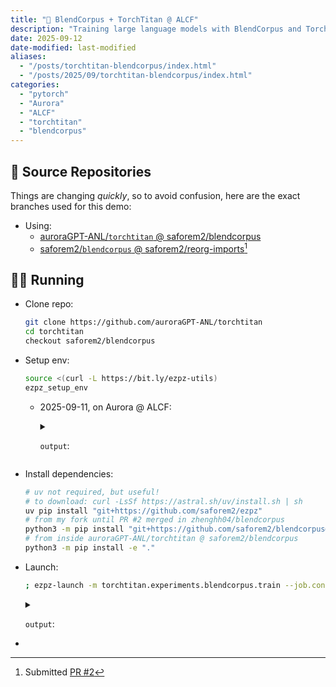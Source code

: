 ```yaml
---
title: "🍹 BlendCorpus + TorchTitan @ ALCF"
description: "Training large language models with BlendCorpus and TorchTitan on supercomputers at the Argonne Leadership Computing Facility."
date: 2025-09-12
date-modified: last-modified
aliases:
  - "/posts/torchtitan-blendcorpus/index.html"
  - "/posts/2025/09/torchtitan-blendcorpus/index.html"
categories:
  - "pytorch"
  - "Aurora"
  - "ALCF"
  - "torchtitan"
  - "blendcorpus"
---
```


## 📌 Source Repositories

Things are changing _quickly_, so to avoid confusion, here are the exact
branches used for this demo: 

- Using:
  - [auroraGPT-ANL/`torchtitan` @ saforem2/blendcorpus](https://github.com/auroraGPT-ANL/torchtitan/tree/saforem2/blendcorpus)
  - [saforem2/`blendcorpus` @ saforem2/reorg-imports](https://github.com/saforem2/blendcorpus/tree/saforem2/reorg-imports)[^PR]

[^PR]: Submitted [PR #2](https://github.com/zhenghh04/blendcorpus/pull/2)

## 🏃‍♂️ Running

- Clone repo:

  ```bash
  git clone https://github.com/auroraGPT-ANL/torchtitan
  cd torchtitan
  checkout saforem2/blendcorpus
  ```

- Setup env:

  ```bash
  source <(curl -L https://bit.ly/ezpz-utils)
  ezpz_setup_env
  ``` 


  - 2025-09-11, on Aurora @ ALCF:

    <details closed><summary><code>output</code>:</summary>

    ```bash
    ; ssh x4112c1s0b0n0

    #[🐍 aurora_nre_models_frameworks-2025.2.0]
    #[/f/A/A/E/A/t/a/torchtitan][🌱 saforem2/blendcorpus][📝🤷✓] 
    #[09/11/25 @ 14:08:35][x4112c1s0b0n0]
    ; source <(curl -L https://bit.ly/ezpz-utils)

    #[🐍 aurora_nre_models_frameworks-2025.2.0]
    #[/f/A/A/E/A/t/a/torchtitan][🌱 saforem2/blendcorpus][📝🤷✓] 
    #[09/11/25 @ 14:08:37][x4112c1s0b0n0]
    ; ezpz_setup_env                                                                                                                                                                      
    [2025-09-11-140838][I][/home/foremans/ezpz/src/ezpz/bin/utils.sh:2720] Detected PBS scheduler environment.
    [2025-09-11-140838][W][/home/foremans/ezpz/src/ezpz/bin/utils.sh:2756] Current working directory does not match PBS_O_WORKDIR! This may cause issues with the job submission.
    [2025-09-11-140838][W][/home/foremans/ezpz/src/ezpz/bin/utils.sh:2757] PBS_O_WORKDIR /lus/flare/projects/AuroraGPT/AuroraGPT-v1/Experiments/AuroraGPT-2B/tt/zhenghh04/torchtitan
    [2025-09-11-140838][W][/home/foremans/ezpz/src/ezpz/bin/utils.sh:2758] WORKING_DIR /lus/flare/projects/AuroraGPT/AuroraGPT-v1/Experiments/AuroraGPT-2B/tt/auroraGPT-ANL/torchtitan
    [2025-09-11-140838][W][/home/foremans/ezpz/src/ezpz/bin/utils.sh:2759] Exporting PBS_O_WORKDIR=WORKING_DIR=/lus/flare/projects/AuroraGPT/AuroraGPT-v1/Experiments/AuroraGPT-2B/tt/auroraGPT-ANL/torchtitan and continuing...
    [2025-09-11-140839][I][/home/foremans/ezpz/src/ezpz/bin/utils.sh:2486] running [ezpz_setup_env]...
    [2025-09-11-140839][I][/home/foremans/ezpz/src/ezpz/bin/utils.sh:1298] [PYTHON]
    [2025-09-11-140839][I][/home/foremans/ezpz/src/ezpz/bin/utils.sh:1327]   - Conda active, conda=/opt/aurora/25.190.0/frameworks/aurora_nre_models_frameworks-2025.2.0...
    [2025-09-11-140839][I][/home/foremans/ezpz/src/ezpz/bin/utils.sh:1328]   - No virtual_env found in environment
    [2025-09-11-140839][I][/home/foremans/ezpz/src/ezpz/bin/utils.sh:1142]   - Found python root at /opt/aurora/25.190.0/frameworks/aurora_nre_models_frameworks-2025.2.0
    [2025-09-11-140839][I][/home/foremans/ezpz/src/ezpz/bin/utils.sh:1157]   - No VIRTUAL_ENV found in environment!
    [2025-09-11-140839][I][/home/foremans/ezpz/src/ezpz/bin/utils.sh:1160]   - Looking for venv in venvs/aurora/torchtitan-aurora_nre_models_frameworks-2025.2.0...
    [2025-09-11-140839][I][/home/foremans/ezpz/src/ezpz/bin/utils.sh:1182]   - Activating existing venv in VENV_DIR=venvs/torchtitan-aurora_nre_models_frameworks-2025.2.0
    [2025-09-11-140839][I][/home/foremans/ezpz/src/ezpz/bin/utils.sh:1184]   - Found /lus/flare/projects/AuroraGPT/AuroraGPT-v1/Experiments/AuroraGPT-2B/tt/auroraGPT-ANL/torchtitan/venvs/aurora/torchtitan-aurora_nre_models_frameworks-2025.2.0/bin/activate
    [2025-09-11-140839][I][/home/foremans/ezpz/src/ezpz/bin/utils.sh:1353]   - Using python from: /lus/flare/projects/AuroraGPT/AuroraGPT-v1/Experiments/AuroraGPT-2B/tt/auroraGPT-ANL/torchtitan/venvs/aurora/torchtitan-aurora_nre_models_frameworks-2025.2.0/bin/python3
    [2025-09-11-140839][I][/home/foremans/ezpz/src/ezpz/bin/utils.sh:2335] [JOB]
    [2025-09-11-140839][I][/home/foremans/ezpz/src/ezpz/bin/utils.sh:2336]   - Setting up env for foremans
    [2025-09-11-140839][I][/home/foremans/ezpz/src/ezpz/bin/utils.sh:2337]   - Detected pbs scheduler
    [2025-09-11-140839][I][/home/foremans/ezpz/src/ezpz/bin/utils.sh:2338]   - Machine: aurora
    [2025-09-11-140839][I][/home/foremans/ezpz/src/ezpz/bin/utils.sh:2339]   - Hostname: x4112c1s0b0n0
    [2025-09-11-140842][I][/home/foremans/ezpz/src/ezpz/bin/utils.sh:2249]   - PBS_JOBID=7559761.aurora-pbs-0001.hostmgmt.cm.aurora.alcf.anl.gov
        to calculate:
          - num_hosts: 2
          - num_cores_per_host: 208
          - num_cpus_per_host: 104
          - num_gpus_per_host: 12
          - depth: 8
          - num_gpus: 24
    [2025-09-11-140842][I][/home/foremans/ezpz/src/ezpz/bin/utils.sh:1754] [HOSTS] - ezpz_print_hosts
    [2025-09-11-140842][I][/home/foremans/ezpz/src/ezpz/bin/utils.sh:1756]   - Detected PBS Scheduler
    [2025-09-11-140842][I][/home/foremans/ezpz/src/ezpz/bin/utils.sh:1774] [HOSTS]
    [2025-09-11-140842][I][/home/foremans/ezpz/src/ezpz/bin/utils.sh:1775]   - HOSTFILE=/var/spool/pbs/aux/7559761.aurora-pbs-0001.hostmgmt.cm.aurora.alcf.anl.gov
    [2025-09-11-140842][I][/home/foremans/ezpz/src/ezpz/bin/utils.sh:1776]   - NHOSTS=2
    [2025-09-11-140842][I][/home/foremans/ezpz/src/ezpz/bin/utils.sh:1777]   - HOSTS:
    [2025-09-11-140842][I][/home/foremans/ezpz/src/ezpz/bin/utils.sh:1780]     - [host:0] - x4112c1s0b0n0.hsn.cm.aurora.alcf.anl.gov
    [2025-09-11-140842][I][/home/foremans/ezpz/src/ezpz/bin/utils.sh:1780]     - [host:1] - x4112c1s1b0n0.hsn.cm.aurora.alcf.anl.gov
    [2025-09-11-140842][I][/home/foremans/ezpz/src/ezpz/bin/utils.sh:1941] [DIST_INFO]
    [2025-09-11-140842][I][/home/foremans/ezpz/src/ezpz/bin/utils.sh:1942]   - HOSTFILE=/var/spool/pbs/aux/7559761.aurora-pbs-0001.hostmgmt.cm.aurora.alcf.anl.gov
    [2025-09-11-140842][I][/home/foremans/ezpz/src/ezpz/bin/utils.sh:1943]   - NHOSTS=2
    [2025-09-11-140842][I][/home/foremans/ezpz/src/ezpz/bin/utils.sh:1944]   - NGPU_PER_HOST=12
    [2025-09-11-140842][I][/home/foremans/ezpz/src/ezpz/bin/utils.sh:1945]   - NGPUS=24
    [2025-09-11-140842][I][/home/foremans/ezpz/src/ezpz/bin/utils.sh:1947] [LAUNCH]
    [2025-09-11-140842][I][/home/foremans/ezpz/src/ezpz/bin/utils.sh:1948]   - To launch across all available GPUs, use: 'launch'
    [2025-09-11-140842][I][/home/foremans/ezpz/src/ezpz/bin/utils.sh:1949]     launch = mpiexec --verbose --envall -n 24 -ppn 12 --hostfile /var/spool/pbs/aux/7559761.aurora-pbs-0001.hostmgmt.cm.aurora.alcf.anl.gov --no-vni --cpu-bind=verbose,list:2-4:10-12:18-20:26-28:34-36:42-44:54-56:62-64:70-72:78-8
    0:86-88:94-96
    [2025-09-11-140842][I][/home/foremans/ezpz/src/ezpz/bin/utils.sh:1950]   - Run 'which launch' to ensure that the alias is set correctly
    [2025-09-11-140842][I][/home/foremans/ezpz/src/ezpz/bin/utils.sh:2495] [✓] Finished [ezpz_setup_env]
    took: 0h:00m:04s
    ```

    </details>

- Install dependencies:

  ```bash
  # uv not required, but useful!
  # to download: curl -LsSf https://astral.sh/uv/install.sh | sh
  uv pip install "git+https://github.com/saforem2/ezpz"
  # from my fork until PR #2 merged in zhenghh04/blendcorpus
  python3 -m pip install "git+https://github.com/saforem2/blendcorpus@saforem2/reorg-imports"
  # from inside auroraGPT-ANL/torchtitan @ saforem2/blendcorpus
  python3 -m pip install -e "."
  ```

- Launch:

  ```bash
  ; ezpz-launch -m torchtitan.experiments.blendcorpus.train --job.config_file torchtitan/experiments/blendcorpus/train_configs/auroraGPT_7B.toml
  ```

  <details closed><summary><code>output</code>:</summary>

  ```bash
  #[09/12/25 @ 11:33:56][x4117c4s2b0n0]
  ; ezpz-launch -m torchtitan.experiments.blendcorpus.train --job.config_file torchtitan/experiments/blendcorpus/train_configs/auroraGPT_7B.toml

  [2025-09-12-113711][I][-zsh:91] Using torchtitan/experiments/blendcorpus/train_configs/auroraGPT_7B.toml
  [2025-09-12-113711][I][-zsh:91] Logs will be saved to: logs/auroraGPT_7B-2025-09-12-113711.log
  [W912 11:37:15.852098275 OperatorEntry.cpp:219] Warning: Warning only once for all operators,  other operators may also be overridden.
    Overriding a previously registered kernel for the same operator and the same dispatch key
    operator: aten::geometric_(Tensor(a!) self, float p, *, Generator? generator=None) -> Tensor(a!)
      registered at /lus/tegu/projects/datasets/software/wheelforge/repositories/pytorch_2p8_rel_07_18_2025/pytorch/build/aten/src/ATen/RegisterSchema.cpp:6
    dispatch key: XPU
    previous kernel: registered at /lus/tegu/projects/datasets/software/wheelforge/repositories/pytorch_2p8_rel_07_18_2025/pytorch/aten/src/ATen/VmapModeRegistrations.cpp:37
        new kernel: registered at /lus/tegu/projects/datasets/software/wheelforge/repositories/ipex_2.8.10_xpu_rel_08_18_2025/intel-extension-for-pytorch/build/Release/csrc/gpu/csrc/gpu/xpu/ATen/RegisterXPU_0.cpp:172 (function operator())
  [2025-09-12 11:37:16,879] [INFO] [real_accelerator.py:260:get_accelerator] Setting ds_accelerator to xpu (auto detect)
  /opt/aurora/25.190.0/frameworks/aurora_nre_models_frameworks-2025.2.0/lib/python3.10/site-packages/neural_compressor/utils/utility.py:44: UserWarning: pkg_resources is deprecated as an API. See https://setuptools.pypa.io/en/latest/pkg_resources.html. The pkg_resources package is slated for removal as early as 2025-11-30. Refrain from using this package or pin to Setuptools<81.
    from pkg_resources import parse_version
  [2025-09-12 11:37:30,939] [INFO] [logging.py:107:log_dist] [Rank -1] [TorchCheckpointEngine] Initialized with serialization = False
  [2025-09-12 11:37:43,263749][I][ezpz/__init__:266:<module>] Setting logging level to 'INFO' on 'RANK == 0'
  [2025-09-12 11:37:43,266470][I][ezpz/__init__:267:<module>] Setting logging level to 'CRITICAL' on all others 'RANK != 0'


  [2025-09-12 11:37:43,273704][I][ezpz/launch:340:launch] ----[🍋 ezpz.launch][started][2025-09-12-113743]----
  [2025-09-12 11:37:47,537879][I][ezpz/launch:345:launch] Job ID: 7591191
  [2025-09-12 11:37:47,538702][I][ezpz/launch:346:launch] nodelist: ['x4117c4s2b0n0', 'x4117c4s6b0n0']
  [2025-09-12 11:37:47,539093][I][ezpz/launch:347:launch] hostfile: /var/spool/pbs/aux/7591191.aurora-pbs-0001.hostmgmt.cm.aurora.alcf.anl.gov
  [2025-09-12 11:37:47,540277][I][ezpz/pbs:188:get_pbs_launch_cmd] ✅ Using [24/24] GPUs [2 hosts] x [12 GPU/host]
  [2025-09-12 11:37:47,541233][I][ezpz/launch:316:build_executable] Building command to execute by piecing together:
  [2025-09-12 11:37:47,541638][I][ezpz/launch:317:build_executable] (1.) launch_cmd: mpiexec --verbose --envall --np=24 --ppn=12 --hostfile=/var/spool/pbs/aux/7591191.aurora-pbs-0001.hostmgmt.cm.aurora.alcf.anl.gov --no-vni --cpu-bind=verbose,list:2-4:10-12:18-20:26-28:34-36:42-44:54-56:62-64:70-72:78-80:86-88:94-96
  [2025-09-12 11:37:47,542413][I][ezpz/launch:318:build_executable] (2.) cmd_to_launch: /lus/flare/projects/AuroraGPT/AuroraGPT-v1/Experiments/AuroraGPT-2B/tt/auroraGPT-ANL/torchtitan/venvs/aurora/torchtitan-aurora_nre_models_frameworks-2025.2.0/bin/python3 -m torchtitan.experiments.blendcorpus.train --job.config_file torchtitan/experiments /blendcorpus/train_configs/auroraGPT_7B.toml
  [2025-09-12 11:37:47,543429][I][ezpz/launch:360:launch] Took: 4.27 seconds to build command.
  [2025-09-12 11:37:47,543810][I][ezpz/launch:363:launch] Executing:
  mpiexec
    --verbose
    --envall
    --np=24
    --ppn=12
    --hostfile=/var/spool/pbs/aux/7591191.aurora-pbs-0001.hostmgmt.cm.aurora.alcf.anl.gov
    --no-vni
    --cpu-bind=verbose,list:2-4:10-12:18-20:26-28:34-36:42-44:54-56:62-64:70-72:78-80:86-88:94-96
    /lus/flare/projects/AuroraGPT/AuroraGPT-v1/Experiments/AuroraGPT-2B/tt/auroraGPT-ANL/torchtitan/venvs/aurora/torchtitan-aurora_nre_models_frameworks-2025.2.0/bin/python3
    -m
    torchtitan.experiments.blendcorpus.train
    --job.config_file
    torchtitan/experiments/blendcorpus/train_configs/auroraGPT_7B.toml
  [2025-09-12 11:37:47,545251][I][ezpz/launch:179:get_aurora_filters] Filtering for Aurora-specific messages. To view list of filters, run with EZPZ_LOG_LEVEL=DEBUG
  [2025-09-12 11:37:47,545756][I][ezpz/launch:370:launch] Execution started @ 2025-09-12-113747...
  [2025-09-12 11:37:47,546182][I][ezpz/launch:371:launch] ----[🍋 ezpz.launch][stop][2025-09-12-113747]----
  [2025-09-12 11:37:47,546634][I][ezpz/launch:99:run_command] Caught 24 filters
  [2025-09-12 11:37:47,547002][I][ezpz/launch:100:run_command] Running command:
  mpiexec --verbose --envall --np=24 --ppn=12 --hostfile=/var/spool/pbs/aux/7591191.aurora-pbs-0001.hostmgmt.cm.aurora.alcf.anl.gov --no-vni --cpu-bind=verbose,list:2-4:10-12:18-20:26-28:34-36:42-44:54-56:62-64:70-72:78-80:86-88:94-96 /lus/flare/projects/AuroraGPT/AuroraGPT-v1/Experiments/AuroraGPT-2B/tt/auroraGPT-ANL/torchtitan/venvs/aurora/torchtitan-aurora_nre_models_frameworks-2025.2.0/bin/python3 -m torchtitan.experiments.blendcorpus.train --job.config_file torchtitan/experiments/blendcorpus/train_configs/auroraGPT_7B.toml
  Disabling local launch: multi-node application
  Connected to tcp://x4117c4s2b0n0.hsn.cm.aurora.alcf.anl.gov:7919
  Launching application 422e0368-f389-4475-8131-3de313723140
  cpubind:list x4117c4s2b0n0 pid 35392 rank 0 0: mask 0x1c
  cpubind:list x4117c4s2b0n0 pid 35393 rank 1 1: mask 0x1c00
  cpubind:list x4117c4s2b0n0 pid 35394 rank 2 2: mask 0x1c0000
  cpubind:list x4117c4s2b0n0 pid 35395 rank 3 3: mask 0x1c000000
  cpubind:list x4117c4s2b0n0 pid 35396 rank 4 4: mask 0x1c00000000
  cpubind:list x4117c4s2b0n0 pid 35397 rank 5 5: mask 0x1c0000000000
  cpubind:list x4117c4s2b0n0 pid 35398 rank 6 6: mask 0x1c0000000000000
  cpubind:list x4117c4s2b0n0 pid 35399 rank 7 7: mask 0x1c000000000000000
  cpubind:list x4117c4s2b0n0 pid 35400 rank 8 8: mask 0x1c00000000000000000
  cpubind:list x4117c4s2b0n0 pid 35401 rank 9 9: mask 0x1c0000000000000000000
  cpubind:list x4117c4s2b0n0 pid 35402 rank 10 10: mask 0x1c000000000000000000000
  cpubind:list x4117c4s2b0n0 pid 35403 rank 11 11: mask 0x1c00000000000000000000000
  Application 422e0368-f389-4475-8131-3de313723140 started execution
  cpubind:list x4117c4s6b0n0 pid 111063 rank 12 0: mask 0x1c
  cpubind:list x4117c4s6b0n0 pid 111064 rank 13 1: mask 0x1c00
  cpubind:list x4117c4s6b0n0 pid 111065 rank 14 2: mask 0x1c0000
  cpubind:list x4117c4s6b0n0 pid 111066 rank 15 3: mask 0x1c000000
  cpubind:list x4117c4s6b0n0 pid 111067 rank 16 4: mask 0x1c00000000
  cpubind:list x4117c4s6b0n0 pid 111068 rank 17 5: mask 0x1c0000000000
  cpubind:list x4117c4s6b0n0 pid 111069 rank 18 6: mask 0x1c0000000000000
  cpubind:list x4117c4s6b0n0 pid 111070 rank 19 7: mask 0x1c000000000000000
  cpubind:list x4117c4s6b0n0 pid 111071 rank 20 8: mask 0x1c00000000000000000
  cpubind:list x4117c4s6b0n0 pid 111072 rank 21 9: mask 0x1c0000000000000000000
  cpubind:list x4117c4s6b0n0 pid 111073 rank 22 10: mask 0x1c000000000000000000000
  cpubind:list x4117c4s6b0n0 pid 111074 rank 23 11: mask 0x1c00000000000000000000000
    operator: aten::geometric_(Tensor(a!) self, float p, *, Generator? generator=None) -> Tensor(a!)
      registered at /lus/tegu/projects/datasets/software/wheelforge/repositories/pytorch_2p8_rel_07_18_2025/pytorch/build/aten/src/ATen/RegisterSchema.cpp:6
    operator: aten::geometric_(Tensor(a!) self, float p, *, Generator? generator=None) -> Tensor(a!)
      registered at /lus/tegu/projects/datasets/software/wheelforge/repositories/pytorch_2p8_rel_07_18_2025/pytorch/build/aten/src/ATen/RegisterSchema.cpp:6
    operator: aten::geometric_(Tensor(a!) self, float p, *, Generator? generator=None) -> Tensor(a!)
      registered at /lus/tegu/projects/datasets/software/wheelforge/repositories/pytorch_2p8_rel_07_18_2025/pytorch/build/aten/src/ATen/RegisterSchema.cpp:6
    operator: aten::geometric_(Tensor(a!) self, float p, *, Generator? generator=None) -> Tensor(a!)
      registered at /lus/tegu/projects/datasets/software/wheelforge/repositories/pytorch_2p8_rel_07_18_2025/pytorch/build/aten/src/ATen/RegisterSchema.cpp:6
    operator: aten::geometric_(Tensor(a!) self, float p, *, Generator? generator=None) -> Tensor(a!)
      registered at /lus/tegu/projects/datasets/software/wheelforge/repositories/pytorch_2p8_rel_07_18_2025/pytorch/build/aten/src/ATen/RegisterSchema.cpp:6
    operator: aten::geometric_(Tensor(a!) self, float p, *, Generator? generator=None) -> Tensor(a!)
      registered at /lus/tegu/projects/datasets/software/wheelforge/repositories/pytorch_2p8_rel_07_18_2025/pytorch/build/aten/src/ATen/RegisterSchema.cpp:6
    operator: aten::geometric_(Tensor(a!) self, float p, *, Generator? generator=None) -> Tensor(a!)
      registered at /lus/tegu/projects/datasets/software/wheelforge/repositories/pytorch_2p8_rel_07_18_2025/pytorch/build/aten/src/ATen/RegisterSchema.cpp:6
    operator: aten::geometric_(Tensor(a!) self, float p, *, Generator? generator=None) -> Tensor(a!)
      registered at /lus/tegu/projects/datasets/software/wheelforge/repositories/pytorch_2p8_rel_07_18_2025/pytorch/build/aten/src/ATen/RegisterSchema.cpp:6
    operator: aten::geometric_(Tensor(a!) self, float p, *, Generator? generator=None) -> Tensor(a!)
      registered at /lus/tegu/projects/datasets/software/wheelforge/repositories/pytorch_2p8_rel_07_18_2025/pytorch/build/aten/src/ATen/RegisterSchema.cpp:6
    operator: aten::geometric_(Tensor(a!) self, float p, *, Generator? generator=None) -> Tensor(a!)
      registered at /lus/tegu/projects/datasets/software/wheelforge/repositories/pytorch_2p8_rel_07_18_2025/pytorch/build/aten/src/ATen/RegisterSchema.cpp:6
    operator: aten::geometric_(Tensor(a!) self, float p, *, Generator? generator=None) -> Tensor(a!)
      registered at /lus/tegu/projects/datasets/software/wheelforge/repositories/pytorch_2p8_rel_07_18_2025/pytorch/build/aten/src/ATen/RegisterSchema.cpp:6
    operator: aten::geometric_(Tensor(a!) self, float p, *, Generator? generator=None) -> Tensor(a!)
      registered at /lus/tegu/projects/datasets/software/wheelforge/repositories/pytorch_2p8_rel_07_18_2025/pytorch/build/aten/src/ATen/RegisterSchema.cpp:6
    operator: aten::geometric_(Tensor(a!) self, float p, *, Generator? generator=None) -> Tensor(a!)
      registered at /lus/tegu/projects/datasets/software/wheelforge/repositories/pytorch_2p8_rel_07_18_2025/pytorch/build/aten/src/ATen/RegisterSchema.cpp:6
    operator: aten::geometric_(Tensor(a!) self, float p, *, Generator? generator=None) -> Tensor(a!)
      registered at /lus/tegu/projects/datasets/software/wheelforge/repositories/pytorch_2p8_rel_07_18_2025/pytorch/build/aten/src/ATen/RegisterSchema.cpp:6
    operator: aten::geometric_(Tensor(a!) self, float p, *, Generator? generator=None) -> Tensor(a!)
      registered at /lus/tegu/projects/datasets/software/wheelforge/repositories/pytorch_2p8_rel_07_18_2025/pytorch/build/aten/src/ATen/RegisterSchema.cpp:6
    operator: aten::geometric_(Tensor(a!) self, float p, *, Generator? generator=None) -> Tensor(a!)
      registered at /lus/tegu/projects/datasets/software/wheelforge/repositories/pytorch_2p8_rel_07_18_2025/pytorch/build/aten/src/ATen/RegisterSchema.cpp:6
    operator: aten::geometric_(Tensor(a!) self, float p, *, Generator? generator=None) -> Tensor(a!)
      registered at /lus/tegu/projects/datasets/software/wheelforge/repositories/pytorch_2p8_rel_07_18_2025/pytorch/build/aten/src/ATen/RegisterSchema.cpp:6
    operator: aten::geometric_(Tensor(a!) self, float p, *, Generator? generator=None) -> Tensor(a!)
      registered at /lus/tegu/projects/datasets/software/wheelforge/repositories/pytorch_2p8_rel_07_18_2025/pytorch/build/aten/src/ATen/RegisterSchema.cpp:6
    operator: aten::geometric_(Tensor(a!) self, float p, *, Generator? generator=None) -> Tensor(a!)
      registered at /lus/tegu/projects/datasets/software/wheelforge/repositories/pytorch_2p8_rel_07_18_2025/pytorch/build/aten/src/ATen/RegisterSchema.cpp:6
    operator: aten::geometric_(Tensor(a!) self, float p, *, Generator? generator=None) -> Tensor(a!)
      registered at /lus/tegu/projects/datasets/software/wheelforge/repositories/pytorch_2p8_rel_07_18_2025/pytorch/build/aten/src/ATen/RegisterSchema.cpp:6
    operator: aten::geometric_(Tensor(a!) self, float p, *, Generator? generator=None) -> Tensor(a!)
      registered at /lus/tegu/projects/datasets/software/wheelforge/repositories/pytorch_2p8_rel_07_18_2025/pytorch/build/aten/src/ATen/RegisterSchema.cpp:6
    operator: aten::geometric_(Tensor(a!) self, float p, *, Generator? generator=None) -> Tensor(a!)
      registered at /lus/tegu/projects/datasets/software/wheelforge/repositories/pytorch_2p8_rel_07_18_2025/pytorch/build/aten/src/ATen/RegisterSchema.cpp:6
    operator: aten::geometric_(Tensor(a!) self, float p, *, Generator? generator=None) -> Tensor(a!)
      registered at /lus/tegu/projects/datasets/software/wheelforge/repositories/pytorch_2p8_rel_07_18_2025/pytorch/build/aten/src/ATen/RegisterSchema.cpp:6
    operator: aten::geometric_(Tensor(a!) self, float p, *, Generator? generator=None) -> Tensor(a!)
      registered at /lus/tegu/projects/datasets/software/wheelforge/repositories/pytorch_2p8_rel_07_18_2025/pytorch/build/aten/src/ATen/RegisterSchema.cpp:6
    from pkg_resources import parse_version
    from pkg_resources import parse_version
    from pkg_resources import parse_version
    from pkg_resources import parse_version
    from pkg_resources import parse_version
    from pkg_resources import parse_version
    from pkg_resources import parse_version
    from pkg_resources import parse_version
    from pkg_resources import parse_version
    from pkg_resources import parse_version
    from pkg_resources import parse_version
    from pkg_resources import parse_version
    from pkg_resources import parse_version
    from pkg_resources import parse_version
    from pkg_resources import parse_version
    from pkg_resources import parse_version
    from pkg_resources import parse_version
    from pkg_resources import parse_version
    from pkg_resources import parse_version
    from pkg_resources import parse_version
    from pkg_resources import parse_version
    from pkg_resources import parse_version
    from pkg_resources import parse_version
    from pkg_resources import parse_version
  [2025-09-12 11:38:05,512552][I][ezpz/__init__:266:<module>] Setting logging level to 'INFO' on 'RANK == 0'
  [2025-09-12 11:38:05,515164][I][ezpz/__init__:267:<module>] Setting logging level to 'CRITICAL' on all others 'RANK != 0'
  [2025-09-12 11:38:07,293955][I][ezpz/dist:1181:setup_torch_distributed] Using fw='ddp' with torch_{device,backend}= {xpu, xccl}
  [2025-09-12 11:38:07,295126][I][ezpz/dist:1039:setup_torch_DDP] Caught MASTER_PORT=44635 from environment!
  [2025-09-12 11:38:07,295968][I][ezpz/dist:1055:setup_torch_DDP] Using torch.distributed.init_process_group with
  - master_addr='x4117c4s2b0n0.hsn.cm.aurora.alcf.anl.gov'
  - master_port='44635'
  - world_size=24
  - rank=0
  - local_rank=0
  - timeout=datetime.timedelta(seconds=3600)
  - backend='xccl'
  [2025-09-12 11:38:07,297280][I][ezpz/dist:772:init_process_group] Calling torch.distributed.init_process_group_with: rank=0 world_size=24 backend=xccl
  [2025-09-12 11:38:21,344380][I][ezpz/pbs:188:get_pbs_launch_cmd] ✅ Using [24/24] GPUs [2 hosts] x [12 GPU/host]
  [2025-09-12 11:38:21,346401][I][ezpz/dist:450:print_dist_setup] [device='xpu'][rank=0/23][local_rank=0/11][node=0/1]
  [2025-09-12 11:38:21,347018][W][utils/_logger:68:warning] Using [24 / 24] available "xpu" devices !!
  2025:09:12-11:38:21:(35392) |CCL_WARN| value of CCL_LOG_LEVEL changed to be error (default:warn)
  [2025-09-12 11:38:22,154201][I][ezpz/dist:1401:setup_torch] Using device='xpu' with backend='xccl' + 'xccl' for distributed training.
  [2025-09-12 11:38:22,155050][I][ezpz/dist:1448:setup_torch] ['x4117c4s2b0n0'][ 0/23]
  [2025-09-12 11:38:22,154185][I][ezpz/dist:1448:setup_torch] ['x4117c4s2b0n0'][ 6/23]
  [2025-09-12 11:38:22,154353][I][ezpz/dist:1448:setup_torch] ['x4117c4s2b0n0'][ 7/23]
  [2025-09-12 11:38:22,154299][I][ezpz/dist:1448:setup_torch] ['x4117c4s2b0n0'][ 9/23]
  [2025-09-12 11:38:22,154355][I][ezpz/dist:1448:setup_torch] ['x4117c4s2b0n0'][11/23]
  [2025-09-12 11:38:22,154185][I][ezpz/dist:1448:setup_torch] ['x4117c4s2b0n0'][ 1/23]
  [2025-09-12 11:38:22,154184][I][ezpz/dist:1448:setup_torch] ['x4117c4s2b0n0'][ 5/23]
  [2025-09-12 11:38:22,154350][I][ezpz/dist:1448:setup_torch] ['x4117c4s2b0n0'][ 8/23]
  [2025-09-12 11:38:22,154312][I][ezpz/dist:1448:setup_torch] ['x4117c4s6b0n0'][12/23]
  [2025-09-12 11:38:22,154495][I][ezpz/dist:1448:setup_torch] ['x4117c4s2b0n0'][10/23]
  [2025-09-12 11:38:22,154339][I][ezpz/dist:1448:setup_torch] ['x4117c4s2b0n0'][ 4/23]
  [2025-09-12 11:38:22,154312][I][ezpz/dist:1448:setup_torch] ['x4117c4s6b0n0'][13/23]
  [2025-09-12 11:38:22,154312][I][ezpz/dist:1448:setup_torch] ['x4117c4s6b0n0'][15/23]
  [2025-09-12 11:38:22,154312][I][ezpz/dist:1448:setup_torch] ['x4117c4s6b0n0'][16/23]
  [2025-09-12 11:38:22,154379][I][ezpz/dist:1448:setup_torch] ['x4117c4s6b0n0'][17/23]
  [2025-09-12 11:38:22,154398][I][ezpz/dist:1448:setup_torch] ['x4117c4s2b0n0'][ 2/23]
  [2025-09-12 11:38:22,154319][I][ezpz/dist:1448:setup_torch] ['x4117c4s6b0n0'][18/23]
  [2025-09-12 11:38:22,154284][I][ezpz/dist:1448:setup_torch] ['x4117c4s6b0n0'][19/23]
  [2025-09-12 11:38:22,154325][I][ezpz/dist:1448:setup_torch] ['x4117c4s6b0n0'][20/23]
  [2025-09-12 11:38:22,154382][I][ezpz/dist:1448:setup_torch] ['x4117c4s6b0n0'][22/23]
  [2025-09-12 11:38:22,154502][I][ezpz/dist:1448:setup_torch] ['x4117c4s6b0n0'][14/23]
  [2025-09-12 11:38:22,154391][I][ezpz/dist:1448:setup_torch] ['x4117c4s6b0n0'][21/23]
  [2025-09-12 11:38:22,154451][I][ezpz/dist:1448:setup_torch] ['x4117c4s6b0n0'][23/23]
  [2025-09-12 11:38:22,154411][I][ezpz/dist:1448:setup_torch] ['x4117c4s2b0n0'][ 3/23]
  [2025-09-12 11:38:22,694566][I][blendcorpus/train:85:__init__] Starting job: AuroraGPT-7B Training
  [2025-09-12 11:38:22,695590][I][blendcorpus/train:93:__init__] Running with args: {
    "activation_checkpoint": {
      "early_stop": false,
      "mode": "none",
      "per_op_sac_force_recompute_mm_shapes_by_fqns": [
        "moe.router.gate"
      ],
      "selective_ac_option": "op"
    },
    "blendcorpus": {
      "append_eod": true,
      "blend_sample_in_corpus": false,
      "data_cache_path": "./.cache/data/auroraGPT-7B/olmo-mix-1124/",
      "data_file_list": null,
      "dataloader_type": "single",
      "eod_token_id": 2,
      "micro_batch_size": null,
      "num_workers": 2,
      "provide_attention_mask": false,
      "seq_length": null,
      "shuffle": true,
      "shuffle_sample_in_corpus": true,
      "split": "98,1,1"
    },
    "checkpoint": {
      "async_mode": "disabled",
      "create_seed_checkpoint": false,
      "enable": false,
      "enable_first_step_checkpoint": false,
      "exclude_from_loading": [],
      "export_dtype": "float32",
      "folder": "checkpoint",
      "initial_load_in_hf": false,
      "initial_load_model_only": true,
      "initial_load_path": null,
      "interval": 10,
      "keep_latest_k": 10,
      "last_save_in_hf": false,
      "last_save_model_only": false,
      "load_step": -1
    },
    "comm": {
      "init_timeout_seconds": 300,
      "save_traces_folder": "comm_traces",
      "trace_buf_size": 20000,
      "train_timeout_seconds": 100
    },
    "compile": {
      "components": [
        "model",
        "loss"
      ],
      "enable": true
    },
    "experimental": {
      "custom_args_module": "torchtitan.experiments.blendcorpus.job_config",
      "custom_import": ""
    },
    "fault_tolerance": {
      "enable": false,
      "group_size": 0,
      "min_replica_size": 1,
      "process_group": "gloo",
      "process_group_timeout_ms": 10000,
      "replica_id": 0,
      "semi_sync_method": null
    },
    "float8": {
      "emulate": false,
      "enable_fsdp_float8_all_gather": false,
      "filter_fqns": [
        "output"
      ],
      "moe_fqns_prototype": [],
      "precompute_float8_dynamic_scale_for_fsdp": false,
      "recipe_name": null
    },
    "job": {
      "config_file": "torchtitan/experiments/blendcorpus/train_configs/auroraGPT_7B.toml",
      "description": "AuroraGPT-7B Training",
      "dump_folder": "./outputs/AuroraGPT-7B",
      "print_args": true,
      "use_for_integration_test": true
    },
    "lr_scheduler": {
      "decay_ratio": 0.8,
      "decay_type": "linear",
      "min_lr_factor": 0.0,
      "warmup_steps": 2
    },
    "memory_estimation": {
      "disable_fake_mode": false,
      "enable": false
    },
    "metrics": {
      "disable_color_printing": false,
      "enable_tensorboard": true,
      "enable_wandb": true,
      "log_freq": 1,
      "save_for_all_ranks": false,
      "save_tb_folder": "tb"
    },
    "model": {
      "converters": [],
      "flavor": "AuroraGPT-7B",
      "hf_assets_path": "./assets/hf/AuroraGPT-7B",
      "name": "blendcorpus",
      "print_after_conversion": false,
      "tokenizer_backend": "sptoken",
      "tokenizer_path": null
    },
    "mx": {
      "filter_fqns": [
        "output"
      ],
      "moe_fqns_prototype": [],
      "mxfp8_dim1_cast_kernel_choice": "triton",
      "recipe_name": "mxfp8_cublas"
    },
    "optimizer": {
      "beta1": 0.9,
      "beta2": 0.95,
      "early_step_in_backward": false,
      "eps": 1e-08,
      "implementation": "fused",
      "lr": 0.0002,
      "name": "AdamW",
      "weight_decay": 0.1
    },
    "parallelism": {
      "context_parallel_degree": 1,
      "context_parallel_rotate_method": "allgather",
      "data_parallel_replicate_degree": 1,
      "data_parallel_shard_degree": -1,
      "disable_loss_parallel": false,
      "enable_async_tensor_parallel": false,
      "enable_compiled_autograd": false,
      "expert_parallel_degree": 1,
      "expert_tensor_parallel_degree": 1,
      "fsdp_reshard_after_forward": "default",
      "module_fqns_per_model_part": null,
      "pipeline_parallel_degree": 1,
      "pipeline_parallel_first_stage_less_layers": 1,
      "pipeline_parallel_last_stage_less_layers": 1,
      "pipeline_parallel_layers_per_stage": null,
      "pipeline_parallel_microbatch_size": 1,
      "pipeline_parallel_schedule": "1F1B",
      "pipeline_parallel_schedule_csv": "",
      "pipeline_parallel_split_points": [],
      "tensor_parallel_degree": 1
    },
    "profiling": {
      "enable_memory_snapshot": false,
      "enable_profiling": false,
      "profile_freq": 10,
      "save_memory_snapshot_folder": "memory_snapshot",
      "save_traces_folder": "profile_trace"
    },
    "training": {
      "dataset": "blendcorpus",
      "dataset_path": "/flare/Aurora_deployment/AuroraGPT/datasets/dolma/dolma_v1_7_file_list_mini.txt",
      "deterministic": false,
      "enable_cpu_offload": false,
      "gc_debug": false,
      "gc_freq": 50,
      "global_batch_size": -1,
      "local_batch_size": 1,
      "max_norm": 1.0,
      "mixed_precision_param": "bfloat16",
      "mixed_precision_reduce": "float32",
      "seed": null,
      "seq_len": 4096,
      "steps": 1000
    },
    "validation": {
      "dataset": "c4_validation",
      "dataset_path": null,
      "enable": false,
      "freq": 5,
      "local_batch_size": 8,
      "seq_len": 2048,
      "steps": 10
    }
  }
  Number of ranks per node: 12
  Is initialized already
  [2025-09-12 11:38:22,781763][I][distributed/parallel_dims:158:_build_mesh_without_ep] Building 1-D device mesh with ['dp_shard'], [24]
  [2025-09-12 11:38:22,783219][I][tools/utils:65:collect] [GC] Initial GC collection 0.00 seconds
  [Tokenizer] Using backend: sptoken (SentencePiece)
  [Tokenizer] Using backend: sptoken (SentencePiece)
  [Tokenizer] Using backend: sptoken (SentencePiece)
  [Tokenizer] Using backend: sptoken (SentencePiece)
  [Tokenizer] Using backend: sptoken (SentencePiece)
  [Tokenizer] Using backend: sptoken (SentencePiece)
  [2025-09-12 11:38:22,795599][I][dataset/sptoken:75:build_sentencepiece_tokenizer] [SPTokenizer] Using model path: ./assets/hf/AuroraGPT-7B
  [Tokenizer] Using backend: sptoken (SentencePiece)
  [Tokenizer] Using backend: sptoken (SentencePiece)
  [Tokenizer] Using backend: sptoken (SentencePiece)
  [Tokenizer] Using backend: sptoken (SentencePiece)
  [Tokenizer] Using backend: sptoken (SentencePiece)
  [Tokenizer] Using backend: sptoken (SentencePiece)
  [Tokenizer] Using backend: sptoken (SentencePiece)
  [Tokenizer] Using backend: sptoken (SentencePiece)
  [Tokenizer] Using backend: sptoken (SentencePiece)
  [Tokenizer] Using backend: sptoken (SentencePiece)
  [Tokenizer] Using backend: sptoken (SentencePiece)
  [Tokenizer] Using backend: sptoken (SentencePiece)
  [Tokenizer] Using backend: sptoken (SentencePiece)
  [Tokenizer] Using backend: sptoken (SentencePiece)
  [Tokenizer] Using backend: sptoken (SentencePiece)
  [Tokenizer] Using backend: sptoken (SentencePiece)
  [Tokenizer] Using backend: sptoken (SentencePiece)
  [Tokenizer] Using backend: sptoken (SentencePiece)
  [2025-09-12 11:38:22,806079][I][dataset/sptoken:36:__init__] [SPTokenizer] Loaded model: ./assets/hf/AuroraGPT-7B/tokenizer.model, vocab size: 32000
  [INFO][2025-09-12 11:38:22.811010] Reading data from /flare/Aurora_deployment/AuroraGPT/datasets/dolma/dolma_v1_7_file_list_mini.txt
  [INFO][2025-09-12 11:38:22.811281] Number of datasets: 9
  [INFO][2025-09-12 11:38:22.811427] Global batch size: 24
  [INFO][2025-09-12 11:38:22.811559] Training iterations: 1000
  [INFO][2025-09-12 11:38:22.811682] Evaluation iterations: 0
  [INFO][2025-09-12 11:38:22.811805] Total number of training samples: 24000
  [INFO][2025-09-12 11:38:22.811932] Total number of evaluation samples: 0
  [INFO][2025-09-12 11:38:22.812052] Total number of testing samples: 0
  [2025-09-12 11:38:23,388839][I][data/gpt_dataset:263:_cache_indices] > loading algebraic corpus dataset index: ./.cache/data/auroraGPT-7B/olmo-mix-1124/eaaf4239bf399fe90985648264fc597b_index.npy
  [2025-09-12 11:38:23,400289][I][data/gpt_dataset:270:_cache_indices] > loading algebraic corpus dataset sample index: ./.cache/data/auroraGPT-7B/olmo-mix-1124/eaaf4239bf399fe90985648264fc597b_sample_index.npy
  [2025-09-12 11:38:23,401313][I][data/gpt_dataset:277:_cache_indices] > finished loading in 0.01251498400233686 seconds
  [2025-09-12 11:38:23,402526][I][data/gpt_dataset:291:__init__] [BuildCorpusDataset] Caught args.shuffle_sample_in_corpus=True across 19984 samples
  [2025-09-12 11:38:23,498032][I][data/gpt_dataset:263:_cache_indices] > loading arxiv corpus dataset index: ./.cache/data/auroraGPT-7B/olmo-mix-1124/9958f3591de484302ca17a2f1feeafaf_index.npy
  [2025-09-12 11:38:23,502674][I][data/gpt_dataset:270:_cache_indices] > loading arxiv corpus dataset sample index: ./.cache/data/auroraGPT-7B/olmo-mix-1124/9958f3591de484302ca17a2f1feeafaf_sample_index.npy
  [2025-09-12 11:38:23,506868][I][data/gpt_dataset:277:_cache_indices] > finished loading in 0.008856782980728894 seconds
  [2025-09-12 11:38:23,507665][I][data/gpt_dataset:291:__init__] [BuildCorpusDataset] Caught args.shuffle_sample_in_corpus=True across 4140 samples
  [2025-09-12 11:38:23,520625][I][data/blendable_dataset:131:__init__] > loading blendable dataset index: ./.cache/data/auroraGPT-7B/olmo-mix-1124/212cf8a136a93b7bc9cd575fa4c82f21_index.npy
  [2025-09-12 11:38:23,527379][I][data/blendable_dataset:134:__init__] > loading blendable dataset sample index: ./.cache/data/auroraGPT-7B/olmo-mix-1124/212cf8a136a93b7bc9cd575fa4c82f21_sample_index.npy
  [2025-09-12 11:38:23,532038][I][data/blendable_dataset:139:__init__] > finished loading in 0.011423073010519147 seconds
  [2025-09-12 11:38:23,543427][I][data/blendable_dataset:152:__init__] > size of blendable dataset: 24124 samples
  [2025-09-12 11:38:23,544235][I][blendcorpus/train:177:__init__] Using BlendCorpus dataloader.
  [2025-09-12 11:38:23,544713][I][blendcorpus/train:185:__init__] Building blendcorpus AuroraGPT-7B with TransformerModelArgs(_enforced='This field is used to enforce all fields have defaults.', dim=4096, n_layers=32, n_heads=32, n_kv_heads=8, vocab_size=32000, multiple_of=256, ffn_dim_multiplier=None, norm_eps=1e-05, rope_theta=10000, max_seq_len=4096, depth_init=True, use_flex_attn=False, attn_mask_type='causal', eos_id=0)
  wandb: Currently logged in as: foremans (aurora_gpt) to https://api.wandb.ai. Use `wandb login --relogin` to force relogin
  wandb: Tracking run with wandb version 0.21.3
  wandb: Run data is saved locally in ./outputs/AuroraGPT-7B/tb/20250912-1138/wandb/run-20250912_113823-qzle9mdw
  wandb: Run `wandb offline` to turn off syncing.
  wandb: Syncing run snowy-sunset-14
  wandb:  View project at https://wandb.ai/aurora_gpt/torchtitan
  wandb:  View run at https://wandb.ai/aurora_gpt/torchtitan/runs/qzle9mdw
  [2025-09-12 11:38:24,703889][W][protocols/state_dict_adapter:76:__init__] model.safetensors.index.json not found at hf_assets_path: ./assets/hf/AuroraGPT-7B/model.safetensors.index.json. Defaulting to saving a single safetensors file if checkpoint is saved in HF format
  [2025-09-12 11:38:24,750784][W][protocols/state_dict_adapter:76:__init__] model.safetensors.index.json not found at hf_assets_path: ./assets/hf/AuroraGPT-7B/model.safetensors.index.json. Defaulting to saving a single safetensors file if checkpoint is saved in HF format
  [2025-09-12 11:38:24,776002][W][protocols/state_dict_adapter:76:__init__] model.safetensors.index.json not found at hf_assets_path: ./assets/hf/AuroraGPT-7B/model.safetensors.index.json. Defaulting to saving a single safetensors file if checkpoint is saved in HF format
  [2025-09-12 11:38:24,848549][W][protocols/state_dict_adapter:76:__init__] model.safetensors.index.json not found at hf_assets_path: ./assets/hf/AuroraGPT-7B/model.safetensors.index.json. Defaulting to saving a single safetensors file if checkpoint is saved in HF format
  [2025-09-12 11:38:24,864781][W][protocols/state_dict_adapter:76:__init__] model.safetensors.index.json not found at hf_assets_path: ./assets/hf/AuroraGPT-7B/model.safeten sors.index.json. Defaulting to saving a single safetensors file if checkpoint is saved in HF format
  [2025-09-12 11:38:24,964752][W][protocols/state_dict_adapter:76:__init__] model.safetensors.index.json not found at hf_assets_path: ./assets/hf/AuroraGPT-7B/model.safetensors.index.json. Defaulting to saving a single safetensors file if checkpoint is saved in HF format
  [2025-09-12 11:38:25,005897][I][components/metrics:155:__init__] WandB logging enabled
  [2025-09-12 11:38:25,012474][I][components/metrics:124:__init__] TensorBoard logging enabled. Logs will be saved at ./outputs/AuroraGPT-7B/tb/20250912-1138
  [2025-09-12 11:38:25,017569][I][components/metrics:101:build_device_memory_monitor] XPU capacity: Intel(R) Data Center GPU Max 1550 with 63.98GiB memory
  [2025-09-12 11:38:25,044275][W][protocols/state_dict_adapter:76:__init__] model.safetensors.index.json not found at hf_assets_path: ./assets/hf/AuroraGPT-7B/model.safetensors.index.json. Defaulting to saving a single safetensors file if checkpoint is saved in HF format
  [2025-09-12 11:38:25,093814][W][protocols/state_dict_adapter:76:__init__] model.safetensors.index.json not found at hf_assets_path: ./assets/hf/AuroraGPT-7B/model.safetensors.index.json. Defaulting to saving a single safetensors file if checkpoint is saved in HF format
  [2025-09-12 11:38:25,126732][W][protocols/state_dict_adapter:76:__init__] model.safetensors.index.json not found at hf_assets_path: ./assets/hf/AuroraGPT-7B/model.safetensors.index.json. Defaulting to saving a single safetensors file if checkpoint is saved in HF format
  [2025-09-12 11:38:25,146946][W][protocols/state_dict_adapter:76:__init__] model.safetensors.index.json not found at hf_assets_path: ./assets/hf/AuroraGPT-7B/model.safetensors.index.json. Defaulting to saving a single safetensors file if checkpoint is saved in HF format
  [2025-09-12 11:38:25,146998][W][protocols/state_dict_adapter:76:__init__] model.safetensors.index.json not found at hf_assets_path: ./assets/hf/AuroraGPT-7B/model.safetensors.index.json. Defaulting to saving a single safetensors file if checkpoint is saved in HF format
  [2025-09-12 11:38:25,147707][W][protocols/state_dict_adapter:76:__init__] model.safetensors.index.json not found at hf_assets_path: ./assets/hf/AuroraGPT-7B/model.safetensors.index.json. Defaulting to saving a single safetensors file if checkpoint is saved in HF format
  [2025-09-12 11:38:25,148411][W][protocols/state_dict_adapter:76:__init__] model.safetensors.index.json not found at hf_assets_path: ./assets/hf/AuroraGPT-7B/model.safetensors.index.json. Defaulting to saving a single safetensors file if checkpoint is saved in HF format
  [2025-09-12 11:38:25,149299][I][blendcorpus/train:212:__init__] Model blendcorpus AuroraGPT-7B size: 5,933,109,248 total parameters
  [2025-09-12 11:38:25,150242][I][components/loss:28:build_cross_entropy_loss] Compiling the loss function with torch.compile
  [2025-09-12 11:38:25,190998][I][infra/parallelize:357:apply_compile] Compiling each TransformerBlock with torch.compile
  [2025-09-12 11:38:25,220312][W][protocols/state_dict_adapter:76:__init__] model.safetensors.index.json not found at hf_assets_path: ./assets/hf/AuroraGPT-7B/model.safetensors.index.json. Defaulting to saving a single safetensors file if checkpoint is saved in HF format
  [2025-09-12 11:38:25,245422][W][protocols/state_dict_adapter:76:__init__] model.safetensors.index.json not found at hf_assets_path: ./assets/hf/AuroraGPT-7B/model.safetensors.index.json. Defaulting to saving a single safetensors file if checkpoint is saved in HF format
  [2025-09-12 11:38:25,262857][W][protocols/state_dict_adapter:76:__init__] model.safetensors.index.json not found at hf_assets_path: ./assets/hf/AuroraGPT-7B/model.safetensors.index.json. Defaulting to saving a single safetensors file if checkpoint is saved in HF format
  [2025-09-12 11:38:25,271332][I][infra/parallelize:122:parallelize_llama] Applied FSDP to the model
  [2025-09-12 11:38:25,289336][W][protocols/state_dict_adapter:76:__init__] model.safetensors.index.json not found at hf_assets_path: ./assets/hf/AuroraGPT-7B/model.safetensors.index.json. Defaulting to saving a single safetensors file if checkpoint is saved in HF format
  [2025-09-12 11:38:25,296201][W][protocols/state_dict_adapter:76:__init__] model.safetensors.index.json not found at hf_assets_path: ./assets/hf/AuroraGPT-7B/model.safeten sors.index.json. Defaulting to saving a single safetensors file if checkpoint is saved in HF format
  [2025-09-12 11:38:25,296289][W][protocols/state_dict_adapter:76:__init__] model.safetensors.index.json not found at hf_assets_path: ./assets/hf/AuroraGPT-7B/model.safeten sors.index.json. Defaulting to saving a single safetensors file if checkpoint is saved in HF format
  [2025-09-12 11:38:25,298835][W][protocols/state_dict_adapter:76:__init__] model.safetensors.index.json not found at hf_assets_path: ./assets/hf/AuroraGPT-7B/model.safeten sors.index.json. Defaulting to saving a single safetensors file if checkpoint is saved in HF format
  [2025-09-12 11:38:25,299750][W][protocols/state_dict_adapter:76:__init__] model.safetensors.index.json not found at hf_assets_path: ./assets/hf/AuroraGPT-7B/model.safeten sors.index.json. Defaulting to saving a single safetensors file if checkpoint is saved in HF format
  [2025-09-12 11:38:25,299754][W][protocols/state_dict_adapter:76:__init__] model.safetensors.index.json not found at hf_assets_path: ./assets/hf/AuroraGPT-7B/model.safeten sors.index.json. Defaulting to saving a single safetensors file if checkpoint is saved in HF format
  [2025-09-12 11:38:25,299888][W][protocols/state_dict_adapter:76:__init__] model.safetensors.index.json not found at hf_assets_path: ./assets/hf/AuroraGPT-7B/model.safeten sors.index.json. Defaulting to saving a single safetensors file if checkpoint is saved in HF format
  [2025-09-12 11:38:25,770147][I][blendcorpus/train:290:__init__] Peak FLOPS used for computing MFU: 2.982e+14
  [2025-09-12 11:38:25,771316][I][blendcorpus/train:292:__init__] XPU memory usage for model: 1.04GiB(1.63%)
  [2025-09-12 11:38:25,773314][W][protocols/state_dict_adapter:76:__init__] model.safetensors.index.json not found at hf_assets_path: ./assets/hf/AuroraGPT-7B/model.safeten sors.index.json. Defaulting to saving a single safetensors file if checkpoint is saved in HF format
  [2025-09-12 11:38:25,774216][I][distributed/utils:225:maybe_enable_amp] Mixed precision training is handled by fully_shard
  [2025-09-12 11:38:25,774808][I][blendcorpus/train:381:__init__] Trainer is initialized with local batch size 1, global batch size 24, gradient accumulation steps 1, sequence length 4096, total steps 1000 (warmup 2)
  [2025-09-12 11:38:25,775505][I][blendcorpus/train:695:<module>] Using SDPBackend.FLASH_ATTENTION backend for SDPA
  [2025-09-12 11:38:25,776216][I][blendcorpus/train:569:train] BlendCorpus dataloader advanced to consumed =0 samples (step={self.step}).
  [2025-09-12 11:38:25,776915][I][blendcorpus/train:581:train] Training starts at step 1.
  [2025-09-12 11:39:11,844905][I][components/metrics:442:log] step:  1  loss: 10.8919  grad_norm:  5.7773  memory: 21.74GiB(33.98%)  tps: 88  tflops: 3.62  mfu: 1.21%
  [2025-09-12 11:39:11,847254][I][distributed/utils:299:set_pg_timeouts] Synchronizing and adjusting timeout for all ProcessGroups to 0:01:40
  [2025-09-12 11:39:13,996720][I][components/metrics:442:log] step:  2  loss: 15.4482  grad_norm: 95.7768  memory: 23.63GiB(36.93%)  tps: 1,906  tflops: 78.63  mfu: 26.37%
  [2025-09-12 11:39:16,148721][I][components/metrics:442:log] step:  3  loss: 18.1145  grad_norm: 177.2544  memory: 23.63GiB(36.93%)  tps: 1,905  tflops: 78.60  mfu: 26.36%
  [2025-09-12 11:39:18,293594][I][components/metrics:442:log] step:  4  loss: 12.2966  grad_norm: 47.6269  memory: 23.63GiB(36.93%)  tps: 1,912  tflops: 78.86  mfu: 26.45%
  [2025-09-12 11:39:20,423330][I][components/metrics:442:log] step:  5  loss: 12.4196  grad_norm: 55.3153  memory: 23.63GiB(36.93%)  tps: 1,925  tflops: 79.42  mfu: 26.63%
  [2025-09-12 11:39:22,550981][I][components/metrics:442:log] step:  6  loss: 10.8771  grad_norm:  5.3124  memory: 23.63GiB(36.93%)  tps: 1,927  tflops: 79.50  mfu: 26.66%
  [2025-09-12 11:39:24,670689][I][components/metrics:442:log] step:  7  loss: 10.9488  grad_norm: 41.6404  memory: 23.63GiB(36.93%)  tps: 1,934  tflops: 79.80  mfu: 26.76%
  [2025-09-12 11:39:26,791101][I][components/metrics:442:log] step:  8  loss:  9.9818  grad_norm: 18.3422  memory: 23.63GiB(36.93%)  tps: 1,934  tflops: 79.77  mfu: 26.75%
  [2025-09-12 11:39:28,911059][I][components/metrics:442:log] step:  9  loss:  9.0792  grad_norm:  9.5251  memory: 23.63GiB(36.93%)  tps: 1,934  tflops: 79.79  mfu: 26.76%
  [2025-09-12 11:39:31,025851][I][components/metrics:442:log] step: 10  loss:  8.4230  grad_norm:  4.9722  memory: 23.63GiB(36.93%)  tps: 1,939  tflops: 79.98  mfu: 26.82%
  [2025-09-12 11:39:33,138436][I][components/metrics:442:log] step: 11  loss:  8.0111  grad_norm:  4.7603  memory: 23.63GiB(36.93%)  tps: 1,941  tflops: 80.07  mfu: 26.85%
  [2025-09-12 11:39:35,250642][I][components/metrics:442:log] step: 12  loss:  7.8059  grad_norm:  9.0702  memory: 23.63GiB(36.93%)  tps: 1,941  tflops: 80.08  mfu: 26.85%
  [2025-09-12 11:39:37,361018][I][components/metrics:442:log] step: 13  loss:  7.3035  grad_norm:  5.1540  memory: 23.63GiB(36.93%)  tps: 1,943  tflops: 80.15  mfu: 26.88%
  [2025-09-12 11:39:39,472014][I][components/metrics:442:log] step: 14  loss:  7.1419  grad_norm:  4.1700  memory: 23.63GiB(36.93%)  tps: 1,942  tflops: 80.13  mfu: 26.87%
  [2025-09-12 11:39:41,584217][I][components/metrics:442:log] step: 15  loss:  6.9347  grad_norm:  4.9882  memory: 23.63GiB(36.93%)  tps: 1,941  tflops: 80.08  mfu: 26.86%
  [2025-09-12 11:39:43,690898][I][components/metrics:442:log] step: 16  loss:  7.3633  grad_norm: 31.0589  memory: 23.63GiB(36.93%)  tps: 1,946  tflops: 80.29  mfu: 26.93%
  [2025-09-12 11:39:45,799715][I][components/metrics:442:log] step: 17  loss:  7.1793  grad_norm: 13.7271  memory: 23.63GiB(36.93%)  tps: 1,944  tflops: 80.21  mfu: 26.90%
  [2025-09-12 11:39:47,907438][I][components/metrics:442:log] step: 18  loss:  7.2268  grad_norm: 10.9098  memory: 23.63GiB(36.93%)  tps: 1,945  tflops: 80.25  mfu: 26.91%
  [2025-09-12 11:39:50,018253][I][components/metrics:442:log] step: 19  loss:  6.9895  grad_norm:  6.6582  memory: 23.63GiB(36.93%)  tps: 1,942  tflops: 80.13  mfu: 26.87%
  [2025-09-12 11:39:52,127309][I][components/metrics:442:log] step: 20  loss:  6.7515  grad_norm:  3.5633  memory: 23.63GiB(36.93%)  tps: 1,944  tflops: 80.20  mfu: 26.90%
  [2025-09-12 11:39:54,237784][I][components/metrics:442:log] step: 21  loss:  6.7755  grad_norm:  3.6999  memory: 23.63GiB(36.93%)  tps: 1,943  tflops: 80.15  mfu: 26.88%
  [2025-09-12 11:39:56,348825][I][components/metrics:442:log] step: 22  loss:  6.9412  grad_norm:  3.5428  memory: 23.63GiB(36.93%)  tps: 1,942  tflops: 80.13  mfu: 26.87%
  [2025-09-12 11:39:58,460931][I][components/metrics:442:log] step: 23  loss:  6.8696  grad_norm:  2.8968  memory: 23.63GiB(36.93%)  tps: 1,941  tflops: 80.08  mfu: 26.86%
  [2025-09-12 11:40:00,572489][I][components/metrics:442:log] step: 24  loss:  6.6327  grad_norm:  5.1677  memory: 23.63GiB(36.93%)  tps: 1,942  tflops: 80.11  mfu: 26.86%
  [2025-09-12 11:40:02,683070][I][components/metrics:442:log] step: 25  loss:  6.7134  grad_norm:  3.7672  memory: 23.63GiB(36.93%)  tps: 1,943  tflops: 80.14  mfu: 26.88%
  [2025-09-12 11:40:04,793520][I][components/metrics:442:log] step: 26  loss:  6.5521  grad_norm:  3.4081  memory: 23.63GiB(36.93%)  tps: 1,943  tflops: 80.15  mfu: 26.88%
  [2025-09-12 11:40:06,906933][I][components/metrics:442:log] step: 27  loss:  6.6118  grad_norm:  2.8971  memory: 23.63GiB(36.93%)  tps: 1,940  tflops: 80.04  mfu: 26.84%
  [2025-09-12 11:40:09,019771][I][components/metrics:442:log] step: 28  loss:  6.7229  grad_norm:  2.6085  memory: 23.63GiB(36.93%)  tps: 1,941  tflops: 80.06  mfu: 26.85%
  [2025-09-12 11:40:11,135250][I][components/metrics:442:log] step: 29  loss:  6.5777  grad_norm:  2.8184  memory: 23.63GiB(36.93%)  tps: 1,938  tflops: 79.96  mfu: 26.81%
  [2025-09-12 11:40:13,249416][I][components/metrics:442:log] step: 30  loss:  6.5954  grad_norm:  2.7959  memory: 23.63GiB(36.93%)  tps: 1,939  tflops: 80.00  mfu: 26.83%
  [2025-09-12 11:40:15,364869][I][components/metrics:442:log] step: 31  loss:  6.4546  grad_norm:  3.2096  memory: 23.63GiB(36.93%)  tps: 1,938  tflops: 79.96  mfu: 26.82%
  [2025-09-12 11:40:17,476265][I][components/metrics:442:log] step: 32  loss:  6.6677  grad_norm:  2.1374  memory: 23.63GiB(36.93%)  tps: 1,942  tflops: 80.11  mfu: 26.87%
  [2025-09-12 11:40:19,590038][I][components/metrics:442:log] step: 33  loss:  6.5451  grad_norm:  2.0738  memory: 23.63GiB(36.93%)  tps: 1,940  tflops: 80.02  mfu: 26.84%
  [2025-09-12 11:40:21,706964][I][components/metrics:442:log] step: 34  loss:  6.7087  grad_norm:  2.5267  memory: 23.63GiB(36.93%)  tps: 1,937  tflops: 79.91  mfu: 26.80%
  [2025-09-12 11:40:23,826393][I][components/metrics:442:log] step: 35  loss:  6.3955  grad_norm:  1.9991  memory: 23.63GiB(36.93%)  tps: 1,935  tflops: 79.81  mfu: 26.76%
  [2025-09-12 11:40:25,943121][I][components/metrics:442:log] step: 36  loss:  6.4686  grad_norm:  1.5817  memory: 23.63GiB(36.93%)  tps: 1,937  tflops: 79.91  mfu: 26.80%
  [2025-09-12 11:40:28,062842][I][components/metrics:442:log] step: 37  loss:  6.3481  grad_norm:  2.6166  memory: 23.63GiB(36.93%)  tps: 1,934  tflops: 79.79  mfu: 26.76%
  [2025-09-12 11:40:30,184717][I][components/metrics:442:log] step: 38  loss:  6.4443  grad_norm:  2.5323  memory: 23.63GiB(36.93%)  tps: 1,932  tflops: 79.71  mfu: 26.73%
  [2025-09-12 11:40:32,305122][I][components/metrics:442:log] step: 39  loss:  6.2732  grad_norm:  2.1087  memory: 23.63GiB(36.93%)  tps: 1,934  tflops: 79.77  mfu: 26.75%
  [2025-09-12 11:40:34,431400][I][components/metrics:442:log] step: 40  loss:  6.1638  grad_norm:  1.6096  memory: 23.63GiB(36.93%)  tps: 1,928  tflops: 79.55  mfu: 26.68%
  [2025-09-12 11:40:36,558993][I][components/metrics:442:log] step: 41  loss:  6.2434  grad_norm:  2.1429  memory: 23.63GiB(36.93%)  tps: 1,927  tflops: 79.50  mfu: 26.66%
  [2025-09-12 11:40:38,684159][I][components/metrics:442:log] step: 42  loss:  6.2472  grad_norm:  1.9758  memory: 23.63GiB(36.93%)  tps: 1,929  tflops: 79.59  mfu: 26.69%
  [2025-09-12 11:40:40,811350][I][components/metrics:442:log] step: 43  loss:  6.0686  grad_norm:  2.0387  memory: 23.63GiB(36.93%)  tps: 1,927  tflops: 79.52  mfu: 26.67%
  [2025-09-12 11:40:42,942820][I][components/metrics:442:log] step: 44  loss:  6.0512  grad_norm:  1.7659  memory: 23.63GiB(36.93%)  tps: 1,924  tflops: 79.36  mfu: 26.61%
  [2025-09-12 11:40:45,071924][I][components/metrics:442:log] step: 45  loss:  5.9693  grad_norm:  3.0356  memory: 23.63GiB(36.93%)  tps: 1,926  tflops: 79.44  mfu: 26.64%
  [2025-09-12 11:40:47,202347][I][components/metrics:442:log] step: 46  loss:  6.1370  grad_norm:  2.2346  memory: 23.63GiB(36.93%)  tps: 1,924  tflops: 79.39  mfu: 26.62%
  [2025-09-12 11:40:49,335707][I][components/metrics:442:log] step: 47  loss:  6.0951  grad_norm:  2.2721  memory: 23.63GiB(36.93%)  tps: 1,922  tflops: 79.29  mfu: 26.59%
  [2025-09-12 11:40:51,472182][I][components/metrics:442:log] step: 48  loss:  6.1080  grad_norm:  2.3427  memory: 23.63GiB(36.93%)  tps: 1,919  tflops: 79.17  mfu: 26.55%
  [2025-09-12 11:40:53,607441][I][components/metrics:442:log] step: 49  loss:  5.8213  grad_norm:  2.4015  memory: 23.63GiB(36.93%)  tps: 1,920  tflops: 79.22  mfu: 26.57%
  [2025-09-12 11:40:53,644423][I][tools/utils:65:collect] [GC] Performing periodical GC collection 0.04 seconds
  [2025-09-12 11:40:55,782338][I][components/metrics:442:log] step: 50  loss:  6.0710  grad_norm:  2.2237  memory: 23.63GiB(36.93%)  tps: 1,885  tflops: 77.77  mfu: 26.08%
  [2025-09-12 11:40:57,921332][I][components/metrics:442:log] step: 51  loss:  5.6129  grad_norm:  1.8282  memory: 23.63GiB(36.93%)  tps: 1,917  tflops: 79.07  mfu: 26.52%
  [2025-09-12 11:41:00,060512][I][components/metrics:442:log] step: 52  loss:  5.8381  grad_norm:  2.2276  memory: 23.63GiB(36.93%)  tps: 1,917  tflops: 79.07  mfu: 26.52%
  [2025-09-12 11:41:02,201596][I][components/metrics:442:log] step: 53  loss:  5.5789  grad_norm:  1.8904  memory: 23.63GiB(36.93%)  tps: 1,915  tflops: 79.00  mfu: 26.49%
  [2025-09-12 11:41:04,338853][I][components/metrics:442:log] step: 54  loss:  5.5972  grad_norm:  1.9285  memory: 23.63GiB(36.93%)  tps: 1,918  tflops: 79.14  mfu: 26.54%
  [2025-09-12 11:41:06,483940][I][components/metrics:442:log] step: 55  loss:  5.5264  grad_norm:  2.1031  memory: 23.63GiB(36.93%)  tps: 1,911  tflops: 78.86  mfu: 26.45%
  [2025-09-12 11:41:08,626486][I][components/metrics:442:log] step: 56  loss:  5.6756  grad_norm:  1.8958  memory: 23.63GiB(36.93%)  tps: 1,914  tflops: 78.95  mfu: 26.48%
  [2025-09-12 11:41:10,768986][I][components/metrics:442:log] step: 57  loss:  5.5827  grad_norm:  1.9008  memory: 23.63GiB(36.93%)  tps: 1,914  tflops: 78.95  mfu: 26.48%
  [2025-09-12 11:41:12,915983][I][components/metrics:442:log] step: 58  loss:  6.1343  grad_norm:  2.2042  memory: 23.63GiB(36.93%)  tps: 1,910  tflops: 78.78  mfu: 26.42%
  [2025-09-12 11:41:15,057467][I][components/metrics:442:log] step: 59  loss:  5.7517  grad_norm:  1.7251  memory: 23.63GiB(36.93%)  tps: 1,914  tflops: 78.98  mfu: 26.49%
  [2025-09-12 11:41:17,195890][I][components/metrics:442:log] step: 60  loss:  5.5449  grad_norm:  1.7781  memory: 23.63GiB(36.93%)  tps: 1,917  tflops: 79.10  mfu: 26.53%
  [2025-09-12 11:41:19,340106][I][components/metrics:442:log] step: 61  loss:  5.5037  grad_norm:  1.8137  memory: 23.63GiB(36.93%)  tps: 1,912  tflops: 78.88  mfu: 26.45%
  [2025-09-12 11:41:21,479998][I][components/metrics:442:log] step: 62  loss:  5.5703  grad_norm:  2.2754  memory: 23.63GiB(36.93%)  tps: 1,916  tflops: 79.04  mfu: 26.51%
  [2025-09-12 11:41:23,619646][I][components/metrics:442:log] step: 63  loss:  5.3396  grad_norm:  1.9820  memory: 23.63GiB(36.93%)  tps: 1,916  tflops: 79.06  mfu: 26.51%
  [2025-09-12 11:41:25,758931][I][components/metrics:442:log] step: 64  loss:  5.2862  grad_norm:  2.1926  memory: 23.63GiB(36.93%)  tps: 1,917  tflops: 79.07  mfu: 26.52%
  [2025-09-12 11:41:27,902443][I][components/metrics:442:log] step: 65  loss:  5.3883  grad_norm:  1.8266  memory: 23.63GiB(36.93%)  tps: 1,913  tflops: 78.91  mfu: 26.46%
  [2025-09-12 11:41:30,047189][I][components/metrics:442:log] step: 66  loss:  5.3715  grad_norm:  1.8546  memory: 23.63GiB(36.93%)  tps: 1,912  tflops: 78.86  mfu: 26.45%
  [2025-09-12 11:41:32,191202][I][components/metrics:442:log] step: 67  loss:  5.3473  grad_norm:  1.8945  memory: 23.63GiB(36.93%)  tps: 1,912  tflops: 78.88  mfu: 26.45%
  [2025-09-12 11:41:34,336648][I][components/metrics:442:log] step: 68  loss:  5.4083  grad_norm:  1.6982  memory: 23.63GiB(36.93%)  tps: 1,911  tflops: 78.83  mfu: 26.44%
  [2025-09-12 11:41:36,480695][I][components/metrics:442:log] step: 69  loss:  5.2105  grad_norm:  1.5840  memory: 23.63GiB(36.93%)  tps: 1,912  tflops: 78.89  mfu: 26.45%
  [2025-09-12 11:41:38,625671][I][components/metrics:442:log] step: 70  loss:  5.2483  grad_norm:  1.8750  memory: 23.63GiB(36.93%)  tps: 1,911  tflops: 78.85  mfu: 26.44%
  [2025-09-12 11:41:40,772186][I][components/metrics:442:log] step: 71  loss:  5.1239  grad_norm:  1.9717  memory: 23.63GiB(36.93%)  tps: 1,910  tflops: 78.80  mfu: 26.43%
  [2025-09-12 11:41:42,918729][I][components/metrics:442:log] step: 72  loss:  5.3355  grad_norm:  1.8882  memory: 23.63GiB(36.93%)  tps: 1,910  tflops: 78.79  mfu: 26.42%
  [2025-09-12 11:41:45,066384][I][components/metrics:442:log] step: 73  loss:  5.0560  grad_norm:  1.6971  memory: 23.63GiB(36.93%)  tps: 1,909  tflops: 78.76  mfu: 26.41%
  [2025-09-12 11:41:47,209176][I][components/metrics:442:log] step: 74  loss:  5.0859  grad_norm:  2.6819  memory: 23.63GiB(36.93%)  tps: 1,913  tflops: 78.93  mfu: 26.47%
  [2025-09-12 11:41:49,355442][I][components/metrics:442:log] step: 75  loss:  5.2856  grad_norm:  1.8572  memory: 23.63GiB(36.93%)  tps: 1,910  tflops: 78.81  mfu: 26.43%
  [2025-09-12 11:41:51,499099][I][components/metrics:442:log] step: 76  loss:  5.2415  grad_norm:  1.4722  memory: 23.63GiB(36.93%)  tps: 1,913  tflops: 78.90  mfu: 26.46%
  [2025-09-12 11:41:53,642872][I][components/metrics:442:log] step: 77  loss:  5.1465  grad_norm:  1.6991  memory: 23.63GiB(36.93%)  tps: 1,913  tflops: 78.90  mfu: 26.46%
  [2025-09-12 11:41:55,790222][I][components/metrics:442:log] step: 78  loss:  4.9042  grad_norm:  2.5348  memory: 23.63GiB(36.93%)  tps: 1,909  tflops: 78.77  mfu: 26.41%
  [2025-09-12 11:41:57,938398][I][components/metrics:442:log] step: 79  loss:  5.1845  grad_norm:  2.1790  memory: 23.63GiB(36.93%)  tps: 1,908  tflops: 78.73  mfu: 26.40%
  [2025-09-12 11:42:00,085052][I][components/metrics:442:log] step: 80  loss:  5.0380  grad_norm:  1.8122  memory: 23.63GiB(36.93%)  tps: 1,910  tflops: 78.79  mfu: 26.42%
  [2025-09-12 11:42:02,229187][I][components/metrics:442:log] step: 81  loss:  5.1028  grad_norm:  2.3178  memory: 23.63GiB(36.93%)  tps: 1,912  tflops: 78.89  mfu: 26.46%
  [2025-09-12 11:42:04,376585][I][components/metrics:442:log] step: 82  loss:  4.9639  grad_norm:  1.7682  memory: 23.63GiB(36.93%)  tps: 1,909  tflops: 78.77  mfu: 26.42%
  [2025-09-12 11:42:06,522266][I][components/metrics:442:log] step: 83  loss:  5.1079  grad_norm:  2.0751  memory: 23.63GiB(36.93%)  tps: 1,911  tflops: 78.83  mfu: 26.44%
  [2025-09-12 11:42:08,668032][I][components/metrics:442:log] step: 84  loss:  5.0744  grad_norm:  1.4189  memory: 23.63GiB(36.93%)  tps: 1,911  tflops: 78.82  mfu: 26.43%
  ```

-
